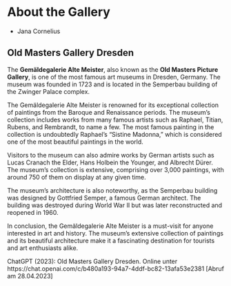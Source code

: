# About the Gallery

* Jana Cornelius

## Old Masters Gallery Dresden


The **Gem&auml;ldegalerie Alte Meister**, also known as the **Old Masters Picture Gallery**, is one of the most famous art museums in Dresden, Germany. The museum was founded in 1723 and is located in the Semperbau building of the Zwinger Palace complex.

The Gem&auml;ldegalerie Alte Meister is renowned for its exceptional collection of paintings from the Baroque and Renaissance periods. The museum's collection includes works from many famous artists such as Raphael, Titian, Rubens, and Rembrandt, to name a few. The most famous painting in the collection is undoubtedly Raphael's "Sistine Madonna," which is considered one of the most beautiful paintings in the world.

Visitors to the museum can also admire works by German artists such as Lucas Cranach the Elder, Hans Holbein the Younger, and Albrecht D&uuml;rer. The museum's collection is extensive, comprising over 3,000 paintings, with around 750 of them on display at any given time.

The museum's architecture is also noteworthy, as the Semperbau building was designed by Gottfried Semper, a famous German architect. The building was destroyed during World War II but was later reconstructed and reopened in 1960.

In conclusion, the Gem&auml;ldegalerie Alte Meister is a must-visit for anyone interested in art and history. The museum's extensive collection of paintings and its beautiful architecture make it a fascinating destination for tourists and art enthusiasts alike.

ChatGPT (2023): Old Masters Gallery Dresden. Online unter https://chat.openai.com/c/b480a193-94a7-4ddf-bc82-13afa53e2381 [Abruf am 28.04.2023]